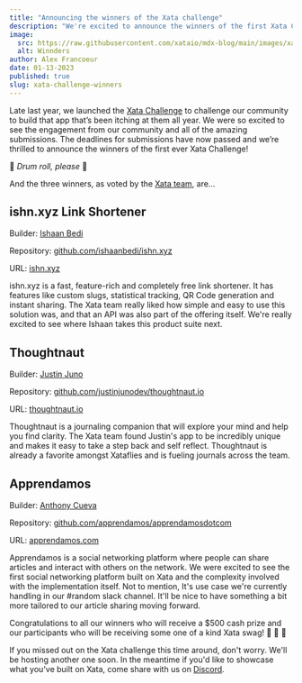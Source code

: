 ```yaml
---
title: "Announcing the winners of the Xata challenge"
description: "We're excited to announce the winners of the first Xata Challenge. There were many great submissions, here are the top three as voted by the Xata team."
image:
  src: https://raw.githubusercontent.com/xataio/mdx-blog/main/images/xata-challenge-winners.png
  alt: Winnders
author: Alex Francoeur
date: 01-13-2023
published: true
slug: xata-challenge-winners
---
```


Late last year, we launched the [Xata Challenge](https://twitter.com/xata/status/1600186056942489600) to challenge our community to build that app that’s been itching at them all year. We were so excited to see the engagement from our community and all of the amazing submissions. The deadlines for submissions have now passed and we’re thrilled to announce the winners of the first ever Xata Challenge!

🥁 *Drum roll, please* 🥁

And the three winners, as voted by the [Xata team](https://xata.io/about), are…

## ishn.xyz Link Shortener

<ArticleImage
  src="https://raw.githubusercontent.com/xataio/mdx-blog/main/images/ishn-link-shortener.png"
  width="2876"
  height="1524"
  alt="Link shortner"
  position="center"
/>

Builder: [Ishaan Bedi](https://twitter.com/ishnbedi)

Repository: [github.com/ishaanbedi/ishn.xyz](https://github.com/ishaanbedi/ishn.xyz)

URL: [ishn.xyz](https://www.ishn.xyz/)

ishn.xyz is a fast, feature-rich and completely free link shortener. It has features like custom slugs, statistical tracking, QR Code generation and instant sharing. The Xata team really liked how simple and easy to use this solution was, and that an API was also part of the offering itself. We're really excited to see where Ishaan takes this product suite next.

## Thoughtnaut

<ArticleImage
  src="https://raw.githubusercontent.com/xataio/mdx-blog/main/images/thoughtnaut.png"
  width="2876"
  height="1524"
  alt="Thoughtnaut"
  position="center"
/>

Builder: [Justin Juno](https://twitter.com/justinjunodev)

Repository: [github.com/justinjunodev/thoughtnaut.io](https://github.com/justinjunodev/thoughtnaut.io)

URL: [thoughtnaut.io](https://www.thoughtnaut.io/)

Thoughtnaut is a journaling companion that will explore your mind and help you find clarity. The Xata team found Justin's app to be incredibly unique and makes it easy to take a step back and self reflect. Thoughtnaut is already a favorite amongst Xataflies and is fueling journals across the team.

## Apprendamos

<ArticleImage
  src="https://raw.githubusercontent.com/xataio/mdx-blog/main/images/apprendamos.png"
  width="2876"
  height="1524"
  alt="Apprendamos"
  position="center"
/>

Builder: [Anthony Cueva](https://twitter.com/cuevatnt)

Repository: [github.com/apprendamos/apprendamosdotcom](https://github.com/apprendamos/apprendamosdotcom)

URL: [apprendamos.com](https://apprendamos.com/home)

Apprendamos is a social networking platform where people can share articles and interact with others on the network. We were excited to see the first social networking platform built on Xata and the complexity involved with the implementation itself. Not to mention, It's use case we're currently handling in our #random slack channel. It'll be nice to have something a bit more tailored to our article sharing moving forward.

Congratulations to all our winners who will receive a $500 cash prize and our participants who will be receiving some one of a kind Xata swag! 🍾 🎉 🦋

If you missed out on the Xata challenge this time around, don't worry. We'll be hosting another one soon. In the meantime if you'd like to showcase what you've built on Xata, come share with us on [Discord](https://xata.io/discord).
